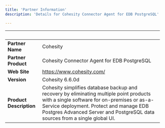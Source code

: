 ```yaml
---
title: 'Partner Information'
description: 'Details for Cohesity Connector Agent for EDB PostgreSQL'

---
```

| &nbsp;     | &nbsp; |
| ----------- | ----------- |
| **Partner Name**      | Cohesity       |
| **Partner Product**   |  Cohesity Connector Agent for EDB PostgreSQL      |
| **Web Site**      | https://www.cohesity.com/     |
| **Version**   | Cohesity 6.6.0d       |
| **Product Description**      | Cohesity simplifies database backup and recovery by eliminating multiple point products with a single software for on-premises or as-a-Service deployment. Protect and manage EDB Postgres Advanced Server and PostgreSQL data sources from a single global UI. |

